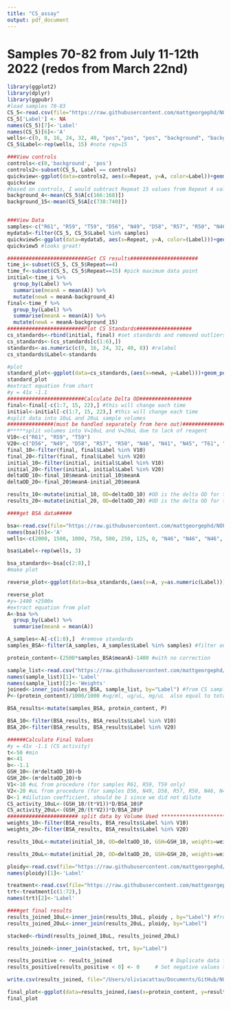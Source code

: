 ```yaml
---
title: "CS_assay"
output: pdf_document
---
```

# Samples 70-82 from July 11-12th 2022 (redos from March 22nd)
```r
library(ggplot2)
library(dplyr)
library(ggpubr)
#load samples 70-83
CS_5<-read.csv(file="https://raw.githubusercontent.com/mattgeorgephd/NOPP-gigas-ploidy-temp/main/202107_EXP2/citrate_synthase/Raw%20Data/CS%20activity%20july%2013th%20part%201.csv")
CS_5['Label'] <- NA
names(CS_5)[7]<-'Label'
names(CS_5)[6]<-'A'
wells<-c(0, 8, 16, 24, 32, 40, "pos","pos", "pos", "background", "background", "background", "R61", "R61", "R61", "R59", "R59", NA, "T59", "T59", "T59", "D56", "D56", "D56", "N49", "N49", "N49", "D58", "D58", "D58", "R57", "R57", "R57", "R50", "R50", "R50", "N46", "N46", "N46", "N41", "N41", "N41", "N41", "N45", "N45", "N45", "T61", "T61", "T61", "M47", "M47", "M47")
CS_5$Label<-rep(wells, 15) #note rep=15 

###View controls
controls<-c(0,'background', 'pos')
controls2<-subset(CS_5, Label == controls)
quickview<-ggplot(data=controls2, aes(x=Repeat, y=A, color=Label))+geom_point()+theme_bw()+geom_smooth(method="lm", se=FALSE, formula=y~x)
quickview
#based on controls, I would subtract Repeat 15 values from Repeat 4 values without subtracting 0s from data-set, The temperature dropped throughout the experiment, subtract background from samples should correct for this. 
background_4<-mean(CS_5$A[c(166:168)])
background_15<-mean(CS_5$A[c(738:740)])


###View Data
samples<-c("R61", "R59", "T59", "D56", "N49", "D58", "R57", "R50", "N46",   "N41", "N45", "T61", "M47")
mydata5<-filter(CS_5, CS_5$Label %in% samples)
quickview5<-ggplot(data=mydata5, aes(x=Repeat, y=A, color=(Label)))+geom_point()+theme_bw()+geom_smooth(method="lm", se=FALSE, formula=y~x)+scale_x_continuous(breaks=seq(1, 15, by=1))
quickview5 #looks great!

##########################Get CS results######################
time_i<-subset(CS_5, CS_5$Repeat==4)
time_f<-subset(CS_5, CS_5$Repeat==15) #pick maximum data point
initial<-time_i %>% 
  group_by(Label) %>%
  summarise(meanA = mean(A)) %>%
  mutate(newA = meanA-background_4)
final<-time_f %>% 
  group_by(Label) %>%
  summarise(meanA = mean(A)) %>%
  mutate(newA = meanA-background_15)
#########################Plot CS Standards##################
cs_standards<-rbind(initial, final) #set standards and removed outliers
cs_standards<-(cs_standards[c(1:6),])
standards<-as.numeric(c(0, 16, 24, 32, 40, 8)) #relabel
cs_standards$Label<-standards

#plot
standard_plot<-ggplot(data=cs_standards,(aes(x=newA, y=Label)))+geom_point()+geom_smooth(method="lm", se=FALSE, formula = y ~ poly(x, 1) )+xlab("Concentration of standard ug/mL")+ylab("A @ 570nm")+theme_bw()+stat_regline_equation(label.x=0.25, label.y=20)
standard_plot
#extract equation from chart
#y = 41x -1.1
#########################Calculate Delta OD#################
final<-final[-c(1:7, 15, 22),] #this will change each time
initial<-initial[-c(1:7, 15, 22),] #this will change each time
#split data into 10uL and 20uL sample volumes 
###############(must be handled separately from here out)#################
#*****split volumes into V=10uL and V=20uL due to lack of reagent 
V10<-c("R61", "R59", "T59")
V20<-c("D56", "N49", "D58", "R57", "R50", "N46", "N41", "N45", "T61", "M47")
final_10<-filter(final, final$Label %in% V10)
final_20<-filter(final, final$Label %in% V20)
initial_10<-filter(initial, initial$Label %in% V10)
initial_20<-filter(initial, initial$Label %in% V20)
deltaOD_10<-final_10$meanA-initial_10$meanA
deltaOD_20<-final_20$meanA-initial_20$meanA

results_10<-mutate(initial_10, OD=deltaOD_10) #OD is the delta OD for the samples
results_20<-mutate(initial_20, OD=deltaOD_20) #OD is the delta OD for the samples

####get BSA data#####

bsa<-read.csv(file="https://raw.githubusercontent.com/mattgeorgephd/NOPP-gigas-ploidy-temp/main/202107_EXP2/citrate_synthase/Raw%20Data/BSA_7_11_22_20.csv")
names(bsa)[6]<-'A'
wells<-c(2000, 1500, 1000, 750, 500, 250, 125, 0, "N46", "N46", "N46", "N44", "N44", "N44", "M46", "M46", "M46", "T61", "T61", "T61", "N47", "N47", "N47", "R50", "R50", "R50", "N57", "N57", "N57", "R59", "R59", "R59", "X43", "X43", "X43", "D56", "D56", "D56", "N45", "N45", "N45", "M47", "M47", "M47", "N49", "N49", "N49", "D58", "D58", "D58", "T59", "T59", "T59", "R57", "R57", "R57", "N41", "N41", "N41", "R61", "R61", "R61")

bsa$Label<-rep(wells, 3)

bsa_standards<-bsa[c(2:8),]
#make plot

reverse_plot<-ggplot(data=bsa_standards,(aes(x=A, y=as.numeric(Label))))+geom_point()+geom_smooth(method="lm", se=FALSE, formula = y ~ x )+theme_bw()+stat_regline_equation(label.x=0.6, label.y=500)+ylab("ug/mL")

reverse_plot
#y=-1400 +2500x
#extract equation from plot
A<-bsa %>% 
  group_by(Label) %>%
  summarise(meanA = mean(A))

A_samples<-A[-c(1:8),]  #remove standards 
samples_BSA<-filter(A_samples, A_samples$Label %in% samples) #filter out bad data

protein_content<-(2500*samples_BSA$meanA)-1400 #with no correction

sample_list<-read.csv("https://raw.githubusercontent.com/mattgeorgephd/NOPP-gigas-ploidy-temp/main/202107_EXP2/citrate_synthase/Raw%20Data/weights_redos.csv") #this changed from last CS script, make sure this is the correct weight CSV
names(sample_list)[1]<-'Label'
names(sample_list)[2]<-'Weights'
joined<-inner_join(samples_BSA, sample_list, by="Label") #from CS sample list 
P<-(protein_content)/1000/1000 #ug/ml, ug/uL, mg/uL  also equal to total protein extracted 

BSA_results<-mutate(samples_BSA, protein_content, P)

BSA_10<-filter(BSA_results, BSA_results$Label %in% V10)
BSA_20<-filter(BSA_results, BSA_results$Label %in% V20)

######Calculate Final Values
#y = 41x -1.1 (CS activity)
t<-50 #min
m<-41
b<--1.1
GSH_10<-(m*deltaOD_10)+b 
GSH_20<-(m*deltaOD_20)+b 
V1<-10 #uL from procedure (for samples R61, R59, T59 only)
V2<-20 #uL from procedure (for samples D56, N49, D58, R57, R50, N46, N41, N45, T61, M47)
D<-1 #dilution coefficient, should be 1 since we did not dilute
CS_activity_10uL<-(GSH_10/(t*V1))*D/BSA_10$P
CS_activity_20uL<-(GSH_20/(t*V2))*D/BSA_20$P
####################### split data by Volume Used ************************
weights_10<-filter(BSA_results, BSA_results$Label %in% V10)
weights_20<-filter(BSA_results, BSA_results$Label %in% V20)

results_10uL<-mutate(initial_10, OD=deltaOD_10, GSH=GSH_10, weights=weights_10$weights, protein_content=BSA_10$protein_content, "Protein (mg/ul)"=BSA_10$P, "CS activity (nmol/(mg*min))"=CS_activity_10uL) #OD is the delta OD for the samples

results_20uL<-mutate(initial_20, OD=deltaOD_20, GSH=GSH_20, weights=weights_20$weights, protein_content=BSA_20$protein_content, "Protein (mg/ul)"=BSA_20$P, "CS activity (nmol/(mg*min))"=CS_activity_20uL) #OD is the delta OD for the samples

ploidy<-read.csv(file="https://raw.githubusercontent.com/mattgeorgephd/NOPP-gigas-ploidy-temp/main/202107_EXP2/citrate_synthase/Raw%20Data/ploidy.csv")
names(ploidy)[1]<-'Label'

treatment<-read.csv(file="https://raw.githubusercontent.com/mattgeorgephd/NOPP-gigas-ploidy-temp/main/202107_EXP2/citrate_synthase/Raw%20Data/treatments.csv")
trt<-treatment[c(1:72),]
names(trt)[2]<-'Label'

####get final results 
results_joined_10uL<-inner_join(results_10uL, ploidy , by="Label") #from CS sample list 
results_joined_20uL<-inner_join(results_20uL, ploidy, by="Label")

stacked<-rbind(results_joined_10uL, results_joined_20uL)

results_joined<-inner_join(stacked, trt, by="Label")

results_positive <- results_joined                   # Duplicate data frame
results_positive[results_positive < 0] <- 0     # Set negative values to 0

write.csv(results_joined, file="/Users/oliviacattau/Documents/GitHub/NOPP-gigas-ploidy-temp/202107_EXP2/citrate_synthase/results/result_83.csv")

final_plot<-ggplot(data=results_joined,(aes(x=protein_content, y=results_joined$`CS activity (nmol/(mg*min))`, color=trt)))+geom_point()+theme_bw()+geom_smooth(method="lm", se=FALSE, formula = y ~ x ) + ylab("CS Activity (nmol/(mg*min))")
final_plot
```


